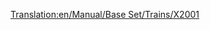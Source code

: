 [[Translation:en/Manual/Base Set/Trains/X2001]]
{{en/Manual/Base Set/Trains/Trains|Cost=£60,937 ($121.874)
|Speed=305 kph (190 mph)
|Weight=95 t
|Power=9,000 hp (6.618 kW)
|Annual=£3,234 ($6.468)
|Designed=1999
|Lifespan=20
|Capacity=N/A
|Description=No description has been written for this train yet. If you know something about this train, feel free to edit this page and add it!
|Real-life=Probably a play of the Swedish tilting train X2000 (formerly known as X2) http://www.lococarriage.org.uk/x2000.htm has the complete story of X2000 - the train for the year 2000!
}}